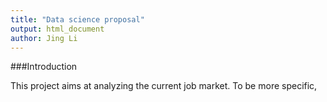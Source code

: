 ```yaml
---
title: "Data science proposal"
output: html_document
author: Jing Li   
---
```


###Introduction

This project aims at analyzing the current job market. To be more specific, 
